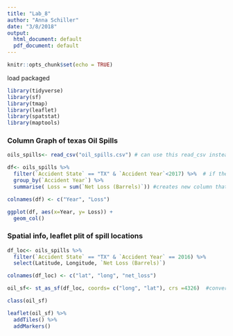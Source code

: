 ```yaml
---
title: "Lab_8"
author: "Anna Schiller"
date: "3/8/2018"
output:
  html_document: default
  pdf_document: default
---
```


```r
knitr::opts_chunk$set(echo = TRUE)
```


load packaged
```r
library(tidyverse)
library(sf)
library(tmap)
library(leaflet)
library(spatstat)
library(maptools)

```

### Column Graph of texas Oil Spills

```r

oils_spills<- read_csv("oil_spills.csv") # can use this read_csv instead of read.csv because we have downloaded tidyverse, this reads it as a table dF?

df<- oils_spills %>% 
  filter(`Accident State` == "TX" & `Accident Year`<2017) %>%  # if there's a space in your column
  group_by(`Accident Year`) %>% 
  summarise( Loss = sum(`Net Loss (Barrels)`)) #creates new column that summarizes

colnames(df) <- c("Year", "Loss")

ggplot(df, aes(x=Year, y= Loss)) +
  geom_col()

```
### Spatial info, leaflet plit of spill locations
```r

df_loc<- oils_spills %>% 
  filter(`Accident State` == "TX" & `Accident Year` == 2016) %>% 
  select(Latitude, Longitude, `Net Loss (Barrels)`)

colnames(df_loc) <- c("lat", "long", "net_loss")

oil_sf<- st_as_sf(df_loc, coords= c("long", "lat"), crs =4326)  #convert to simple features spatial data, can treat as dataframe but will retain spatial features

class(oil_sf)

leaflet(oil_sf) %>% 
  addTiles() %>% 
  addMarkers()


```
```r



```

